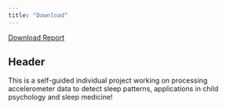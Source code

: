 ```yaml
---
title: "Download"
---
```


<a href="Report.pdf#" class="download" title="Download Report as PDF">Download Report</a>			

## Header

This is a self-guided individual project working on processing accelerometer data to detect sleep patterns, applications in child psychology and sleep medicine!

